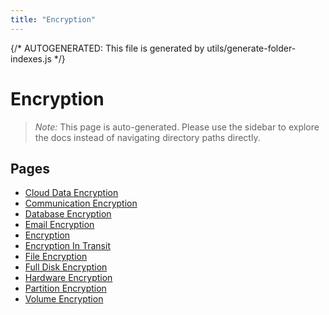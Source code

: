 ```yaml
---
title: "Encryption"
---
```


{/* AUTOGENERATED: This file is generated by utils/generate-folder-indexes.js */}

# Encryption

> _Note:_ This page is auto-generated. Please use the sidebar to explore the docs instead of navigating directory paths directly.

## Pages

- [Cloud Data Encryption](/encryption/cloud-data-encryption)
- [Communication Encryption](/encryption/communication-encryption)
- [Database Encryption](/encryption/database-encryption)
- [Email Encryption](/encryption/email-encryption)
- [Encryption](/encryption/overview)
- [Encryption In Transit](/encryption/encryption-in-transit)
- [File Encryption](/encryption/file-encryption)
- [Full Disk Encryption](/encryption/full-disk-encryption)
- [Hardware Encryption](/encryption/hardware-encryption)
- [Partition Encryption](/encryption/partition-encryption)
- [Volume Encryption](/encryption/volume-encryption)

